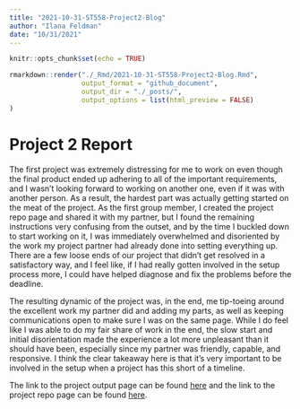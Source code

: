```yaml
---
title: "2021-10-31-ST558-Project2-Blog"
author: "Ilana Feldman"
date: "10/31/2021"
---
```


```r
knitr::opts_chunk$set(echo = TRUE)
```

```r
rmarkdown::render("./_Rmd/2021-10-31-ST558-Project2-Blog.Rmd",
                  output_format = "github_document",
                  output_dir = "./_posts/",
                  output_options = list(html_preview = FALSE)
)
```

# Project 2 Report

The first project was extremely distressing for me to work on even though the final product ended up adhering to all of the important requirements, and I wasn't looking forward to working on another one, even if it was with another person. As a result, the hardest part was actually getting started on the meat of the project. As the first group member, I created the project repo page and shared it with my partner, but I found the remaining instructions very confusing from the outset, and by the time I buckled down to start working on it, I was immediately overwhelmed and disoriented by the work my project partner had already done into setting everything up. There are a few loose ends of our project that didn't get resolved in a satisfactory way, and I feel like, if I had really gotten involved in the setup process more, I could have helped diagnose and fix the problems before the deadline.

The resulting dynamic of the project was, in the end, me tip-toeing around the excellent work my partner did and adding my parts, as well as keeping communications open to make sure I was on the same page. While I do feel like I was able to do my fair share of work in the end, the slow start and initial disorientation made the experience a lot more unpleasant than it should have been, especially since my partner was friendly, capable, and responsive. I think the clear takeaway here is that it's very important to be involved in the setup when a project has this short of a timeline.

The link to the project output page can be found [here](https://ilanafeldman.github.io/ST558-Project-2/) and the link to the project repo page can be found [here](https://github.com/IlanaFeldman/ST558-Project-2).

